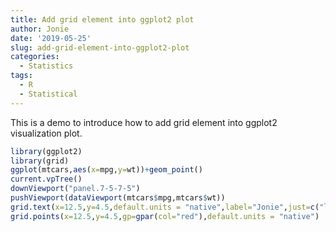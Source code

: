 ```yaml
---
title: Add grid element into ggplot2 plot
author: Jonie
date: '2019-05-25'
slug: add-grid-element-into-ggplot2-plot
categories:
  - Statistics
tags:
  - R
  - Statistical
---
```


This is a demo to introduce how to add grid element into ggplot2 visualization plot.

```r
library(ggplot2)
library(grid)
ggplot(mtcars,aes(x=mpg,y=wt))+geom_point()
current.vpTree()
downViewport("panel.7-5-7-5")
pushViewport(dataViewport(mtcars$mpg,mtcars$wt))
grid.text(x=12.5,y=4.5,default.units = "native",label="Jonie",just=c("left","top"))
grid.points(x=12.5,y=4.5,gp=gpar(col="red"),default.units = "native")
```
